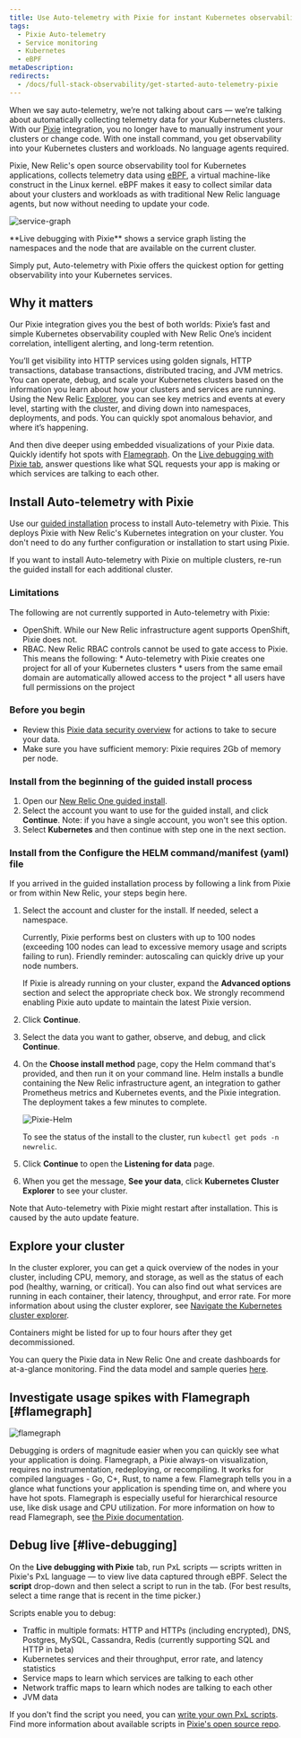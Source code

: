 ```yaml
---
title: Use Auto-telemetry with Pixie for instant Kubernetes observability
tags:
  - Pixie Auto-telemetry
  - Service monitoring
  - Kubernetes
  - eBPF
metaDescription: 
redirects:
  - /docs/full-stack-observability/get-started-auto-telemetry-pixie
---
```


When we say auto-telemetry, we’re not talking about cars &mdash; we’re talking about automatically collecting telemetry data for your Kubernetes clusters. With our [Pixie](https://pixielabs.ai/) integration, you no longer have to manually instrument your clusters or change code. With one install command, you get observability into your Kubernetes clusters and workloads. No language agents required. 

Pixie, New Relic's open source observability tool for Kubernetes applications, collects telemetry data using [eBPF](https://ebpf.io/), a virtual machine-like construct in the Linux kernel. eBPF makes it easy to collect similar data about your clusters and workloads as with traditional New Relic language agents, but now without needing to update your code.

![service-graph](./images/service-graph.png "service graph in live debugger")
<figcaption>
   **Live debugging with Pixie** shows a service graph listing the namespaces and the node that are available on the current cluster. 
</figcaption>

Simply put, Auto-telemetry with Pixie offers the quickest option for getting observability into your Kubernetes services.

## Why it matters 

Our Pixie integration gives you the best of both worlds: Pixie’s fast and simple Kubernetes observability coupled with New Relic One’s incident correlation, intelligent alerting, and long-term retention. 

You’ll get visibility into HTTP services using golden signals, HTTP transactions, database transactions, distributed tracing, and JVM metrics. You can operate, debug, and scale your Kubernetes clusters based on the information you learn about how your clusters and services are running. Using the New Relic [Explorer](/docs/new-relic-one/use-new-relic-one/core-concepts/new-relic-explorer-view-performance-across-apps-services-hosts/), you can see key metrics and events at every level, starting with the cluster, and diving down into namespaces, deployments, and pods. You can quickly spot anomalous behavior, and where it’s happening. 

And then dive deeper using embedded visualizations of your Pixie data. Quickly identify hot spots with [Flamegraph](#flamegraph). On the [Live debugging with Pixie tab](#live-debugging), answer questions like what SQL requests your app is making or which services are talking to each other. 

## Install Auto-telemetry with Pixie

Use our [guided installation](/docs/full-stack-observability/observe-everything/get-started/new-relic-guided-install-overview/) process to install Auto-telemetry with Pixie. This deploys Pixie with New Relic's Kubernetes integration on your cluster. You don't need to do any further configuration or installation to start using Pixie.

If you want to install Auto-telemetry with Pixie on multiple clusters, re-run the guided install for each additional cluster.

### Limitations

The following are not currently supported in Auto-telemetry with Pixie:
* OpenShift. While our New Relic infrastructure agent supports OpenShift, Pixie does not.
* RBAC. New Relic RBAC controls cannot be used to gate access to Pixie. This means the following:
		* Auto-telemetry with Pixie creates one project for all of your Kubernetes clusters
		* users from the same email domain are automatically allowed access to the project
		* all users have full permissions on the project

### Before you begin

* Review this [Pixie data security overview](/docs/auto-telemetry-pixie/pixie-data-security-overview) for actions to take to secure your data.
* Make sure you have sufficient memory: Pixie requires 2Gb of memory per node.

### Install from the beginning of the guided install process

1. Open our [New Relic One guided install](https://one.newrelic.com/launcher/nr1-core.home?pane=eyJuZXJkbGV0SWQiOiJucjEtY29yZS5ob21lLXNjcmVlbiJ9&cards[0]=eyJuZXJkbGV0SWQiOiJucjEtaW5zdGFsbC1uZXdyZWxpYy5ucjEtaW5zdGFsbC1uZXdyZWxpYyIsImFjdGlvbkluZGV4IjoxLCJpc0xvYWRpbmdUcmVhdG1lbnRzIjpmYWxzZSwicHJldkFjdGl2ZUNvbXBvbmVudCI6bnVsbCwiYWN0aXZlQ29tcG9uZW50IjoiVlRTT1NlbGVjdEFjY291bnQiLCJhY3RpdmVFbnZpcm9ubWVudCI6bnVsbCwidXNlckhhc011bHRpcGxlQWNjb3VudHMiOnRydWUsInNob3duRXhwZXJpbWVudCI6dHJ1ZSwicGF0aCI6Imd1aWRlZCJ9).
2. Select the account you want to use for the guided install, and click **Continue**.
   Note: if you have a single account, you won't see this option.
3. Select **Kubernetes** and then continue with step one in the next section.

### Install from the Configure the HELM command/manifest (yaml) file 

If you arrived in the guided installation process by following a link from Pixie or from within New Relic, your steps begin here. 

1. Select the account and cluster for the install. If needed, select a namespace.

    <Callout variant="important">
    Currently, Pixie performs best on clusters with up to 100 nodes (exceeding 100 nodes can lead to excessive memory usage and scripts failing to run). Friendly reminder: autoscaling can quickly drive up your node numbers.
    </Callout>

    If Pixie is already running on your cluster, expand the **Advanced options** section and select the appropriate check box. We strongly recommend enabling Pixie auto update to maintain the latest Pixie version. 

2. Click **Continue**.
3. Select the data you want to gather, observe, and debug, and click **Continue**.
4. On the **Choose install method** page, copy the Helm command that's provided, and then run it on your command line. Helm installs a bundle containing the New Relic infrastructure agent, an integration to gather Prometheus metrics and Kubernetes events, and the Pixie integration. The deployment takes a few minutes to complete. 

    ![Pixie-Helm](./images/helm-pixie.png "Pixie Helm")

    To see the status of the install to the cluster, run `kubectl get pods -n newrelic`. 

5. Click **Continue** to open the **Listening for data** page. 
6. When you get the message, **See your data**, click **Kubernetes Cluster Explorer** to see your cluster. 

  Note that Auto-telemetry with Pixie might restart after installation. This is caused by the auto update feature.

## Explore your cluster

In the cluster explorer, you can get a quick overview of the nodes in your cluster, including CPU, memory, and storage, as well as the status of each pod (healthy, warning, or critical). You can also find out what services are running in each container, their latency, throughput, and error rate. For more information about using the cluster explorer, see [Navigate the Kubernetes cluster explorer](https://docs.newrelic.com/docs/integrations/kubernetes-integration/understand-use-data/kubernetes-cluster-explorer/).

<Callout variant="tip">
Containers might be listed for up to four hours after they get decommissioned. 
</Callout>

You can query the Pixie data in New Relic One and create dashboards for at-a-glance monitoring. Find the data model and sample queries [here](/docs/integrations/kubernetes-integration/understand-use-data/auto-telemetry-pixie-data-model).

## Investigate usage spikes with Flamegraph [#flamegraph]

![flamegraph](./images/flamegraph.png "Pixie flamegraph")

Debugging is orders of magnitude easier when you can quickly see what your application is doing. Flamegraph, a Pixie always-on visualization, requires no instrumentation, redeploying, or recompiling. It works for compiled languages - Go, C+, Rust, to name a few. Flamegraph tells you in a glance what functions your application is spending time on, and where you have hot spots. Flamegraph is especially useful for hierarchical resource use, like disk usage and CPU utilization. For more information on how to read Flamegraph, see [the Pixie documentation](https://docs.pixielabs.ai/tutorials/profiler#reading-the-flamegraph). 


## Debug live [#live-debugging]

On the **Live debugging with Pixie** tab, run PxL scripts &mdash; scripts written in Pixie's PxL language &mdash; to view live data captured through eBPF. Select the **script** drop-down and then select a script to run in the tab. (For best results, select a time range that is recent in the time picker.) 

Scripts enable you to debug: 

* Traffic in multiple formats: HTTP and HTTPs (including encrypted), DNS, Postgres, MySQL, Cassandra, Redis (currently supporting SQL and HTTP in beta)
* Kubernetes services and their throughput, error rate, and latency statistics
* Service maps to learn which services are talking to each other
* Network traffic maps to learn which nodes are talking to each other
* JVM data

If you don't find the script you need, you can [write your own PxL scripts](https://docs.pixielabs.ai/tutorials/pxl-scripts/).
Find more information about available scripts in [Pixie's open source repo](https://github.com/pixie-labs/pixie/tree/main/src/pxl_scripts/px).



